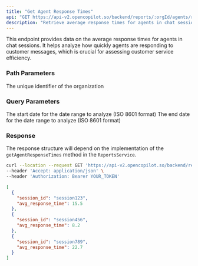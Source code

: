 ```yaml
---
title: "Get Agent Response Times"
api: "GET https://api-v2.opencopilot.so/backend/reports/:orgId/agents/response-times"
description: "Retrieve average response times for agents in chat sessions"
---
```


This endpoint provides data on the average response times for agents in chat sessions. It helps analyze how quickly agents are responding to customer messages, which is crucial for assessing customer service efficiency.

### Path Parameters

<ParamField path="orgId" type="string" required>
  The unique identifier of the organization
</ParamField>

### Query Parameters

<ParamField query="startDate" type="string" format="date-time">
  The start date for the date range to analyze (ISO 8601 format)
</ParamField>

<ParamField query="endDate" type="string" format="date-time">
  The end date for the date range to analyze (ISO 8601 format)
</ParamField>

### Response

The response structure will depend on the implementation of the `getAgentResponseTimes` method in the `ReportsService`.

<RequestExample>

```bash Example Request
curl --location --request GET 'https://api-v2.opencopilot.so/backend/reports/org123/agents/response-times?startDate=2023-01-01T00:00:00Z&endDate=2023-12-31T23:59:59Z' \
--header 'Accept: application/json' \
--header 'Authorization: Bearer YOUR_TOKEN'
```

</RequestExample>

<ResponseExample>

```json Response
[
  {
    "session_id": "session123",
    "avg_response_time": 15.5
  },
  {
    "session_id": "session456",
    "avg_response_time": 8.2
  },
  {
    "session_id": "session789",
    "avg_response_time": 22.7
  }
]
```

</ResponseExample>